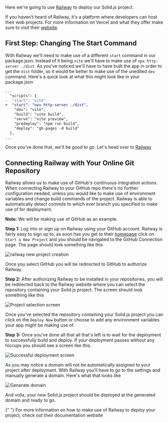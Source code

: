 
<Title>Deploying To Railway</Title>

Here we're going to use [Railway](https://railway.app) to deploy our Solid.js project.

If you haven't heard of Railway, it's a platform where developers can host their web projects. For more information on Vercel and what they offer make sure to visit their [website](https://railway.app).

## First Step: Changing The Start Command

With Railway we'll need to make use of a different `start` command in our package.json. Instead of it being `vite` we'll have to make use of `npx http-server ./dist`. As you've noticed we'll have to have built the app in order to get the `dist` folder, so it would be better to make use of the unedited `dev` command. Here's a quick look at what this might look like in your package.json

```diff
...
  "scripts": {
-  "start": "vite"
+  "start": "npx http-server ./dist",
    "dev": "vite",
    "build": "vite build",
    "serve": "vite preview",
    "predeploy": "npm run build",
    "deploy": "gh-pages -d build"
  },
...
```

Once you've done that, we'll be good to go. Let's head over to [Railway](https://railway.app/)

## Connecting Railway with Your Online Git Repository

Railway allows us to make use of GitHub's continuous integration actions. When connecting Railway to your GitHub repo there's no further configuration needed, unless you would like to make use of environment variables and change build commands of the project. Railway is able to automatically detect commits to which ever branch you specified to make use of for deployment.

**Note:** We will be making use of GitHub as an example.

**Step 1:** Log into or sign up on Railway using your GitHub account. Railway is fairly easy to sign up to, as soon has you get to their [homepage](https://railway.app) click on `Start a New Project` and you should be navigated to the GitHub Connection page. The page should look something like this

<img
  src="/images/how-to-guides/deployment/railway-new-project.png"
  alt="railway new project creation"
/>

Once you select GitHub you will be redirected to GitHub to authorize Railway.

**Step 2:** After authorizing Railway to be installed in your repositories, you will be redirected back to the Railway website where you can select the repository containing your Solid.js project. The screen should look something like this

<img
  src="/images/how-to-guides/deployment/railway-select-project.png"
  alt="Project selection screen"
/>

Once you've selected the repository containing your Solid.js project you can click on the `Deploy Now` button or choose to add any environment variables your app might be making use of.

**Step 3:** Once you've done all that all that's left is to wait for the deployment to successfully build and deploy. If your deployment passes without any hiccups you should see a screen like this.

<img
  src="/images/how-to-guides/deployment/railway-deploy-success.png"
  alt="Successful deployment screen"
/>

As you may notice a domain will not be automatically assigned to your project after deployment. With Railway you'll have to go to the settings and manually generate a domain. Here's what that looks like

<img
  src="/images/how-to-guides/deployment/railway-generate-domain.png"
  alt="Generate domain"
/>

And voila, your new Solid.js project should be deployed at the generated domain and ready to go.

<Aside>
  {" "}
  For more information on how to make use of Railway to deploy your project, check
  out their <Link href="https://docs.railway.app" target="_blank">documentation website</Link>
</Aside>
